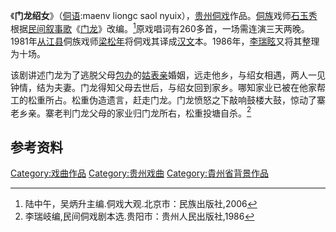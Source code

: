 《'''门龙绍女'''》（[[侗语|侗语]]:maenv liongc saol nyuix），[[贵州|贵州]][[侗戏|侗戏]]作品。[[侗族|侗族]]戏师[[石玉秀|石玉秀]]根据[[侗族文学|民间叙事歌]]《[[门龙|门龙]]》改编。<ref>陆中午，吴炳升主编.侗戏大观.北京市：民族出版社,2006</ref>原戏唱词有260多首，一场需连演三天两晚。1981年[[从江县|从江县]]侗族戏师[[梁松年|梁松年]]将侗戏其译成[[汉文|汉文]]本。1986年，[[李瑞眩|李瑞眩]]又将其整理为十场。

该剧讲述门龙为了逃脱父母[[包办婚姻|包办]]的[[姑表亲|姑表亲]]婚姻，远走他乡，与绍女相遇，两人一见钟情，结为夫妻。门龙得知父母去世后，与绍女回到家乡。哪知家业已被在他家帮工的松重所占。松重伪造遗言，赶走门龙。门龙愤怒之下敲响鼓楼大鼓，惊动了寨老乡亲。寨老判门龙父母的家业归门龙所右，松重投塘自杀。<ref>李瑞岐编,民间侗戏剧本选.贵阳市：贵州人民出版社,1986 </ref>

==参考资料==
{{reflist}}

[[Category:戏曲作品|Category:戏曲作品]]
[[Category:贵州戏曲|Category:贵州戏曲]]
[[Category:貴州省背景作品|Category:貴州省背景作品]]